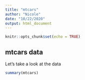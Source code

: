 ```yaml
---
title: "mtcars"
author: "Nicole"
date: "10/22/2020"
output: html_document
---
```


```r
knitr::opts_chunk$set(echo = TRUE)
```

## mtcars data

Let's take a look at the data

```r
summary(mtcars)
```